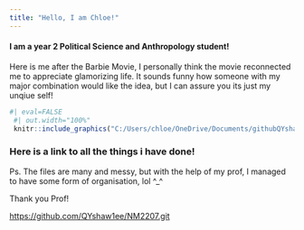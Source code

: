 ---
title: "Hello, I am Chloe!"
---

#### I am a year 2 Political Science and Anthropology student!

Here is me after the Barbie Movie, I personally think the movie reconnected me to appreciate glamorizing life. It sounds funny how someone with my major combination would like the idea, but I can assure you its just my unqiue self!

```{r,eval=FALSE}

#| eval=FALSE
 #| out.width="100%"
 knitr::include_graphics("C:/Users/chloe/OneDrive/Documents/githubQYshaw1ee.github.io/Barbie_Movie.jpg")

```

### Here is a link to all the things i have done!

Ps. The files are many and messy, but with the help of my prof, I managed to have some form of organisation, lol \^\_\^

Thank you Prof!

<https://github.com/QYshaw1ee/NM2207.git>

